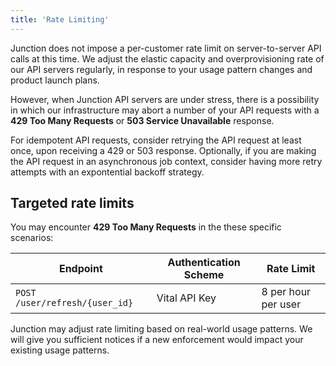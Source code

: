 ```yaml
---
title: 'Rate Limiting'
---
```


Junction does not impose a per-customer rate limit on server-to-server API calls at this time. We adjust the
elastic capacity and overprovisioning rate of our API servers regularly, in response to your usage pattern changes
and product launch plans.

However, when Junction API servers are under stress, there is a possibility in which our infrastructure may abort a number
of your API requests with a **429 Too Many Requests** or **503 Service Unavailable** response.

For idempotent API requests, consider retrying the API request at least once, upon receiving a 429 or 503 response. Optionally,
if you are making the API request in an asynchronous job context, consider having more retry attempts with an
expontential backoff strategy.


## Targeted rate limits

You may encounter **429 Too Many Requests** in the these specific scenarios:

| Endpoint                                    | Authentication Scheme | Rate Limit                  |
| ------------------------------------------- | --------------------- | --------------------------- |
| `POST /user/refresh/{user_id}`              | Vital API Key         | 8 per hour per user         |

<Note>
Junction may adjust rate limiting based on real-world usage patterns. We will give you sufficient notices
if a new enforcement would impact your existing usage patterns.
</Note>

